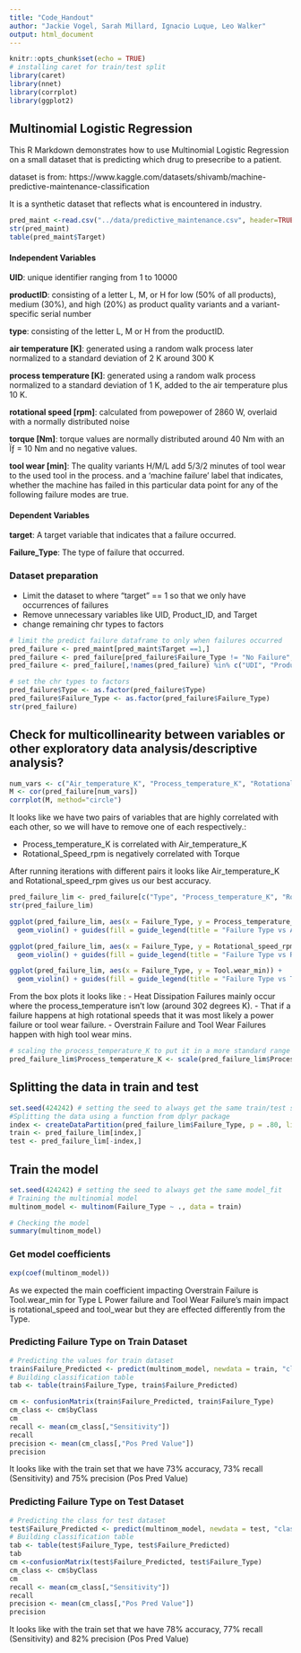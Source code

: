 ```yaml
---
title: "Code_Handout"
author: "Jackie Vogel, Sarah Millard, Ignacio Luque, Leo Walker"
output: html_document
---
```


```r
knitr::opts_chunk$set(echo = TRUE)
# installing caret for train/test split
library(caret)
library(nnet)
library(corrplot)
library(ggplot2)
```

## Multinomial Logistic Regression

This R Markdown demonstrates how to use Multinomial Logistic Regression on a small dataset that is predicting which drug to presecribe to a patient.

dataset is from: https://www.kaggle.com/datasets/shivamb/machine-predictive-maintenance-classification

It is a synthetic dataset that reflects what is encountered in industry. 

```r
pred_maint <-read.csv("../data/predictive_maintenance.csv", header=TRUE, sep= ",")
str(pred_maint)
table(pred_maint$Target)
```
#### Independent Variables

**UID**: unique identifier ranging from 1 to 10000

**productID**: consisting of a letter L, M, or H for low (50% of all products), medium (30%), and high (20%) as product quality variants and a variant-specific serial number

**type**: consisting of the letter L, M or H from the productID.

**air temperature [K]**: generated using a random walk process later normalized to a standard deviation of 2 K around 300 K

**process temperature [K]**: generated using a random walk process normalized to a standard deviation of 1 K, added to the air temperature plus 10 K.

**rotational speed [rpm]**: calculated from powepower of 2860 W, overlaid with a normally distributed noise

**torque [Nm]**: torque values are normally distributed around 40 Nm with an Ïƒ = 10 Nm and no negative values.

**tool wear [min]**: The quality variants H/M/L add 5/3/2 minutes of tool wear to the used tool in the process. and a
'machine failure' label that indicates, whether the machine has failed in this particular data point for any of the following failure modes are true.

#### Dependent Variables

**target**: A target variable that indicates that a failure occurred.

**Failure_Type**: The type of failure that occurred.

### Dataset preparation
- Limit the dataset to where "target" == 1 so that we only have occurrences of failures
- Remove unnecessary variables like UID, Product_ID, and Target
- change remaining chr types to factors

```r
# limit the predict failure dataframe to only when failures occurred
pred_failure <- pred_maint[pred_maint$Target ==1,]
pred_failure <- pred_failure[pred_failure$Failure_Type != "No Failure",]
pred_failure <- pred_failure[,!names(pred_failure) %in% c("UDI", "Product_ID", "Target")]

# set the chr types to factors
pred_failure$Type <- as.factor(pred_failure$Type)
pred_failure$Failure_Type <- as.factor(pred_failure$Failure_Type)
str(pred_failure)
```

## Check for multicollinearity between variables or other exploratory data analysis/descriptive analysis?

```r
num_vars <- c("Air_temperature_K", "Process_temperature_K", "Rotational_speed_rpm", "Torque_Nm", "Tool.wear_min")
M <- cor(pred_failure[num_vars])
corrplot(M, method="circle")
```
It looks like we have two pairs of variables that are highly correlated with each other, so we will have to remove one of each respectively.:

- Process_temperature_K is correlated with Air_temperature_K 
- Rotational_Speed_rpm is negatively correlated with Torque

After running iterations with different pairs it looks like Air_temperature_K and Rotational_speed_rpm gives us our best accuracy. 

```r
pred_failure_lim <- pred_failure[c("Type", "Process_temperature_K", "Rotational_speed_rpm", "Tool.wear_min", "Failure_Type")]
str(pred_failure_lim)
```
```r
ggplot(pred_failure_lim, aes(x = Failure_Type, y = Process_temperature_K)) +
  geom_violin() + guides(fill = guide_legend(title = "Failure Type vs Air Temperature (K)"))

ggplot(pred_failure_lim, aes(x = Failure_Type, y = Rotational_speed_rpm )) +
  geom_violin() + guides(fill = guide_legend(title = "Failure Type vs Rotational_speed_rpm"))

ggplot(pred_failure_lim, aes(x = Failure_Type, y = Tool.wear_min)) +
  geom_violin() + guides(fill = guide_legend(title = "Failure Type vs Tool Wear"))
```
From the box plots it looks like :
- Heat Dissipation Failures mainly occur where the process_temperature isn't low (around 302 degrees K).
- That if a failure happens at high rotational speeds that it was most likely a power failure or tool wear failure. 
- Overstrain Failure and Tool Wear Failures happen with high tool wear mins.

```r
# scaling the process_temperature_K to put it in a more standard range
pred_failure_lim$Process_temperature_K <- scale(pred_failure_lim$Process_temperature_K)

```

## Splitting the data in train and test

```r
set.seed(424242) # setting the seed to always get the same train/test split
#Splitting the data using a function from dplyr package
index <- createDataPartition(pred_failure_lim$Failure_Type, p = .80, list = FALSE)
train <- pred_failure_lim[index,]
test <- pred_failure_lim[-index,]

```

## Train the model

```r
set.seed(424242) # setting the seed to always get the same model_fit
# Training the multinomial model
multinom_model <- multinom(Failure_Type ~ ., data = train)

# Checking the model
summary(multinom_model)
```
### Get model coefficients

```r
exp(coef(multinom_model))
```
As we expected the main coefficient impacting Overstrain Failure is Tool.wear_min for Type L
Power failure and Tool Wear Failure's main impact is rotational_speed and tool_wear but they are effected differently from the Type.

### Predicting Failure Type on Train Dataset

```r
# Predicting the values for train dataset
train$Failure_Predicted <- predict(multinom_model, newdata = train, "class")
# Building classification table
tab <- table(train$Failure_Type, train$Failure_Predicted)

cm <- confusionMatrix(train$Failure_Predicted, train$Failure_Type)
cm_class <- cm$byClass
cm
recall <- mean(cm_class[,"Sensitivity"])
recall
precision <- mean(cm_class[,"Pos Pred Value"])
precision
```
It looks like with the train set that we have 73% accuracy, 73% recall (Sensitivity) and 75% precision (Pos Pred Value)

### Predicting Failure Type on Test Dataset

```r


# Predicting the class for test dataset
test$Failure_Predicted <- predict(multinom_model, newdata = test, "class")
# Building classification table
tab <- table(test$Failure_Type, test$Failure_Predicted)
tab
cm <-confusionMatrix(test$Failure_Predicted, test$Failure_Type)
cm_class <- cm$byClass
cm
recall <- mean(cm_class[,"Sensitivity"])
recall
precision <- mean(cm_class[,"Pos Pred Value"])
precision
```
It looks like with the train set that we have 78% accuracy, 77% recall (Sensitivity) and 82% precision (Pos Pred Value)


```r


```




